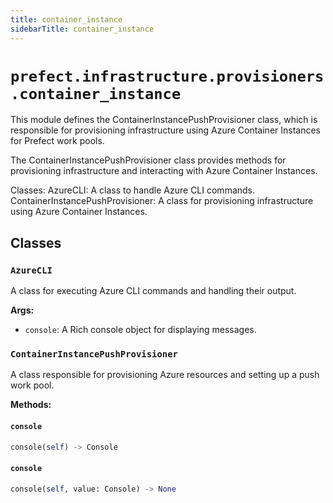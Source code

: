 ```yaml
---
title: container_instance
sidebarTitle: container_instance
---
```


# `prefect.infrastructure.provisioners.container_instance`



This module defines the ContainerInstancePushProvisioner class, which is responsible for provisioning
infrastructure using Azure Container Instances for Prefect work pools.

The ContainerInstancePushProvisioner class provides methods for provisioning infrastructure and
interacting with Azure Container Instances.

Classes:
    AzureCLI: A class to handle Azure CLI commands.
    ContainerInstancePushProvisioner: A class for provisioning infrastructure using Azure Container Instances.



## Classes

### `AzureCLI` <sup><a href="https://github.com/prefecthq/prefect/blob/main/src/prefect/infrastructure/provisioners/container_instance.py#L47"><Icon icon="github" size="14" /></a></sup>


A class for executing Azure CLI commands and handling their output.

**Args:**
- `console`: A Rich console object for displaying messages.


### `ContainerInstancePushProvisioner` <sup><a href="https://github.com/prefecthq/prefect/blob/main/src/prefect/infrastructure/provisioners/container_instance.py#L130"><Icon icon="github" size="14" /></a></sup>


A class responsible for provisioning Azure resources and setting up a push work pool.


**Methods:**

#### `console` <sup><a href="https://github.com/prefecthq/prefect/blob/main/src/prefect/infrastructure/provisioners/container_instance.py#L168"><Icon icon="github" size="14" /></a></sup>

```python
console(self) -> Console
```

#### `console` <sup><a href="https://github.com/prefecthq/prefect/blob/main/src/prefect/infrastructure/provisioners/container_instance.py#L172"><Icon icon="github" size="14" /></a></sup>

```python
console(self, value: Console) -> None
```
